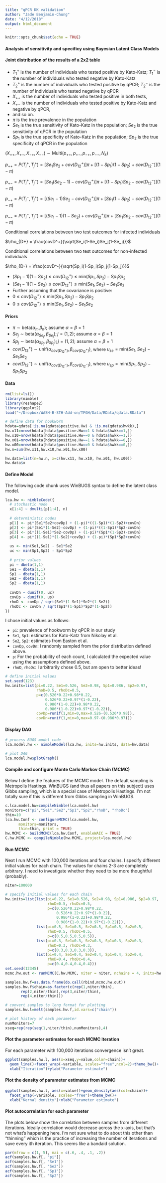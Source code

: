 ```yaml
---
title: "qPCR KK validation"
author: "Jade Benjamin-Chung"
date: "4/12/2018"
output: html_document
---
```


```r
knitr::opts_chunk$set(echo = TRUE)
```

#### Analysis of sensitivity and specificy using Bayesian Latent Class Models

#### Joint distribution of the results of a 2x2 table 
- $T_1^+$ is the number of individuals who tested positive by Kato-Katz; $T_1^-$ is the number of individuals who tested negative by Kato-Katz 
- $T_2^+$ is the number of individuals who tested positive by qPCR; $T_2^-$ is the number of individuals who tested negative by qPCR
- $X_{++}$ is the number of individuals who tested positive in both tests, 
- $X_{+-}$ is the number of individuals who tested positive by Kato-Katz and negative by qPCR, 
- and so on. 
- $\pi$ is the true prevalence in the population
- $Se_1$ is the true sensitivity of Kato-Katz in the population; $Se_2$ is the true sensitivity of qPCR in the population
- $Sp_1$ is the true specificity of Kato-Katz in the population; $Sp_2$ is the true specificity of qPCR in the population 

$(X_{++},X_{+-},X_{-+},X_{--}) \sim \text{Multi}(p_{++},p_{+-},p_{-+},p_{--},N_k)$

$p_{++}=P(T_i^+,T_j^+) = [Se_1Se_2+ cov(D_{12}^+)]\pi + [(1-Sp_1)(1-Sp_2) + cov(D_{12}^-)](1-\pi)$

$p_{+-}=P(T_i^+,T_j^-) = [Se_1(Se_2-1)- cov(D_{12}^+)]\pi + [(1-Sp_1)Sp_2 - cov(D_{12}^-)](1-\pi)$

$p_{-+}=P(T_i^-,T_j^+) = [(Se_1-1)Se_2- cov(D_{12}^+)]\pi + [Sp_1(1-Sp_2) - cov(D_{12}^-)](1-\pi)$

$p_{--}=P(T_i^-,T_j^-) = [(Se_1-1)(1-Se_2)+ cov(D_{12}^+)]\pi + [Sp_1Sp_2 - cov(D_{12}^-)](1-\pi)$

Conditional correlations between two test outcomes for infected individuals

$\rho_{D+} = \frac{covD^+}{\sqrt{Se_i(1-Se_i)Se_j(1-Se_j)}}$

Conditional correlations between two test outcomes for non-infected individuals

$\rho_{D-} = \frac{covD^-}{\sqrt{Sp_i(1-Sp_i)Sp_j(1-Sp_j)}}$

- $(Sp_1-1)(1-Sp_2)\leq cov(D_{12}^+)\leq \text{min}(Sp_1,Sp_2)-Sp_1Sp_2$
- $(Se_1-1)(1-Se_2)\leq cov(D_{12}^+)\leq \text{min}(Se_1,Se_2)-Se_1Se_2$
- Further assuming that the covariance is positive: 
- $0\leq cov(D_{12}^+)\leq \text{min}(Sp_1,Sp_2)-Sp_1Sp_2$
- $0\leq cov(D_{12}^+)\leq \text{min}(Se_1,Se_2)-Se_1Se_2$

#### Priors
- $\pi \sim \text{beta}(\alpha_\pi,\beta_\pi)$; assume $\alpha = \beta =1$
- $Se_j \sim \text{beta}(\alpha_{Se_j},\beta_{Se_j}); j = (1,2)$; assume $\alpha = \beta =1$
- $Sp_j \sim \text{beta}(\alpha_{Sp_j},\beta_{Sp_j}); j = (1,2)$; assume $\alpha = \beta =1$
<!-- - $cov(D_{12}^+) \sim \text{genbeta}(\alpha_{cov(D_{12}^+)},\beta_{cov(D_{12}^+)})$, where $u_{se}=\text{min}(Se_1,Se_2)-Se_1Se_2$ -->
<!-- - $cov(D_{12}^-) \sim \text{genbeta}(\alpha_{cov(D_{12}^-)},\beta_{cov(D_{12}^-)})$, where $u_{sp}=\text{min}(Sp_1,Sp_2)-Sp_1Sp_2$ -->
- $cov(D_{12}^+) \sim \text{unif}(\alpha_{cov(D_{12}^+)},\beta_{cov(D_{12}^+)})$, where $u_{se}=\text{min}(Se_1,Se_2)-Se_1Se_2$
- $cov(D_{12}^-) \sim \text{unif}(\alpha_{cov(D_{12}^-)},\beta_{cov(D_{12}^-)})$, where $u_{sp}=\text{min}(Sp_1,Sp_2)-Sp_1Sp_2$

#### Data
```r
rm(list=ls())
library(nimble)
library(reshape2)
library(ggplot2)
load("~/Dropbox/WASH-B-STH-Add-on/TFGH/Data/RData/qdata.RData")

```

```r
# define data for hookworm
hdata=qdata[!is.na(qdata$positive.Hw) & !is.na(qdata$hwkk),]
hw.x11=nrow(hdata[hdata$positive.Hw==1 & hdata$hwkk==1,])
hw.x10=nrow(hdata[hdata$positive.Hw==0 & hdata$hwkk==1,])
hw.x01=nrow(hdata[hdata$positive.Hw==1 & hdata$hwkk==0,])
hw.x00=nrow(hdata[hdata$positive.Hw==0 & hdata$hwkk==0,])
hw.n=sum(hw.x11,hw.x10,hw.x01,hw.x00)

hw.data=list(n=hw.n, x=c(hw.x11, hw.x10, hw.x01, hw.x00))
hw.data$x
```

#### Define Model
The following code chunk uses WinBUGS syntax to define the latent class model. 

```r
lca.hw <- nimbleCode({
  # stochastic node
  x[1:4] ~ dmulti(p[1:4], n) 
  
  # deterministic nodes
  p[1] <- pi*(Se1*Se2+covDp) + (1-pi)*((1-Sp1)*(1-Sp2)+covDn)
  p[2] <- pi*(Se1*(1-Se2)-covDp) + (1-pi)*((1-Sp1)*Sp2-covDn)
  p[3] <- pi*((1-Se1)*Se2-covDp) + (1-pi)*(Sp1*(1-Sp2)-covDn)
  p[4] <- pi*((1-Se1)*(1-Se2)+covDp) + (1-pi)*(Sp1*Sp2+covDn)
  
  us <- min(Se1,Se2) - Se1*Se2
  uc <- min(Sp1,Sp2) - Sp1*Sp2
  
  # prior values
  pi ~ dbeta(1,1) 
  Se1 ~ dbeta(1,1) 
  Sp1 ~ dbeta(1,1) 
  Se2 ~ dbeta(1,1) 
  Sp2 ~ dbeta(1,1) 
  
  covDn ~ dunif(0, uc)
  covDp ~ dunif(0, us)
  rhoD <- covDp / sqrt(Se1*(1-Se1)*Se2*(1-Se2))
  rhoDc <- covDn / sqrt(Sp1*(1-Sp1)*Sp2*(1-Sp2))
})
```

I chose initial values as follows:

- `pi`: prevalence of hookworm by qPCR in our study
- `Se1`, `Sp1`: estimates for Kato-Katz from Nikolay et al. 
- `Se2`, `Sp2`: estimates from Easton et al. 
- `covDp`, `covDn`: I randomly sampled from the prior distribution defined above. 
- `p`: For the probability of each count, I calculated the expected value using the assumptions defined above. 
- `rhoD`, `rhoDc`: I arbitrarily chose 0.5, but am open to better ideas!

```r
# define initial values
set.seed(123)
hw.inits=list(pi=0.22, Se1=0.526, Se2=0.98, Sp1=0.986, Sp2=0.97, 
              rhoD=0.5, rhoDc=0.5, 
              p=c(0.526*0.22+0.98*0.22, 
                  0.526*0.22+0.97*(1-0.22), 
                  0.986*(1-0.22)+0.98*0.22, 
                  0.986*(1-0.22)+0.97*(1-0.22)), 
              covDp=runif(1,min=0,max=0.526-(0.526*0.98)),
              covDn=runif(1,min=0,max=0.97-(0.986*0.97)))
```

#### Display DAG

```r
# process BUGS model code
lca.model.hw <- nimbleModel(lca.hw, inits=hw.inits, data=hw.data)

# plot DAG
lca.model.hw$plotGraph()
```

#### Compile and configure Monte Carlo Markov Chain (MCMC) 
Below I define the features of the MCMC model. The default sampling is Metropolis Hastings. WinBUGS (and thus all papers on this subject) uses Gibbs sampling, which is a special case of Metropolis Hastings. I'm not totally sure if this is different from Gibbs sampling in WinBUGS. 

```r
c.lca.model.hw=compileNimble(lca.model.hw)
monitors=c("pi","Se1","Se2","Sp1","Sp2","rhoD", "rhoDc")
thin=10
lca.hw.Conf <- configureMCMC(lca.model.hw,
      monitors=monitors,
      thin=thin, print = TRUE)
hw.MCMC <- buildMCMC(lca.hw.Conf, enableWAIC = TRUE)
C.hw.MCMC <- compileNimble(hw.MCMC, project=lca.model.hw)
```


#### Run MCMC
Next I run MCMC with 100,000 iterations and four chains. I specify different initial values for each chain. The values for chains 2-3 are completely arbitrary. I need to investigate whether they need to be more thoughtful (probably).

```r
niter=100000

# specify initial values for each chain
hw.inits=list(list(pi=0.22, Se1=0.526, Se2=0.98, Sp1=0.986, Sp2=0.97,
                   rhoD=0.5, rhoDc=0.5,
                   p=c(0.526*0.22+0.98*0.22,
                       0.526*0.22+0.97*(1-0.22),
                       0.986*(1-0.22)+0.98*0.22,
                       0.986*(1-0.22)+0.97*(1-0.22))),
              list(pi=0.5, Se1=0.5, Se2=0.5, Sp1=0.5, Sp2=0.5,
                   rhoD=0.5, rhoDc=0.5,
                   p=c(0.5,0.5,0.5,0.5)),
              list(pi=0.3, Se1=0.3, Se2=0.3, Sp1=0.3, Sp2=0.3,
                   rhoD=0.3, rhoDc=0.3,
                   p=c(0.3,0.3,0.3,0.3)),
              list(pi=0.4, Se1=0.4, Se2=0.4, Sp1=0.4, Sp2=0.4,
                   rhoD=0.4, rhoDc=0.4,
                   p=c(0.4,0.4,0.4,0.4)))
set.seed(12345)
mcmc.hw.out <- runMCMC(C.hw.MCMC, niter = niter, nchains = 4, inits=hw.inits)
```


```r
samples.hw.f=as.data.frame(do.call(rbind,mcmc.hw.out))
samples.hw.f$chain=as.factor(c(rep(1,niter/thin),
       rep(2,niter/thin),rep(3,niter/thin),
       rep(4,niter/thin)))

# convert samples to long format for plotting
samples.hw.l=melt(samples.hw.f,id.vars=c("chain"))

# plot history of each parameter
numMonitors=7
xseq=rep(rep(seq(1,niter/thin),numMonitors),4)
```

#### Plot the parameter estimates for each MCMC iteration
For each parameter with 100,000 iterations convergence isn't great. 
```r
ggplot(samples.hw.l, aes(x=xseq,y=value,color=chain))+
  geom_line()+facet_wrap(~variable, scales="free",ncol=2)+theme_bw()+
  xlab("Iteration")+ylab("Parameter estimate")
```

#### Plot the density of parameter estimates from MCMC
```r
ggplot(samples.hw.l, aes(x=value))+geom_density(aes(col=chain))+
  facet_wrap(~variable, scales="free")+theme_bw()+
  xlab("Kernal density")+xlab("Parameter estimate")
```

#### Plot autocorrelation for each parameter
The plots below show the correlation between samples from different iterations. Ideally correlation would decrease across the x-axis, but that's not what's happening here. I'm not sure what to do about this other than "thinning" which is the practice of increasing the number of iterations and save every ith iteration. This seems like a bandaid solution.

```r
par(mfrow = c(1, 5), mai = c(.6, .4, .1, .2))
acf(samples.hw.f[, "pi"])
acf(samples.hw.f[, "Se1"]) 
acf(samples.hw.f[, "Se2"]) 
acf(samples.hw.f[, "Sp1"]) 
acf(samples.hw.f[, "Sp2"]) 
```



